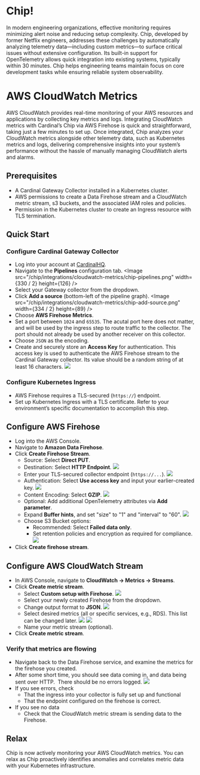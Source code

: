 
# Chip!

In modern engineering organizations, effective monitoring requires
minimizing alert noise and reducing setup complexity. Chip, developed
by former Netflix engineers, addresses these challenges by
automatically analyzing telemetry data—including custom metrics—to
surface critical issues without extensive configuration. Its built-in
support for OpenTelemetry allows quick integration into existing
systems, typically within 30 minutes. Chip helps engineering teams
maintain focus on core development tasks while ensuring reliable
system observability.

# AWS CloudWatch Metrics

AWS CloudWatch provides real-time monitoring of your AWS resources and
applications by collecting key metrics and logs. Integrating CloudWatch
metrics with Cardinal’s Chip via AWS Firehose is quick and
straightforward, taking just a few minutes to set up. Once
integrated, Chip analyzes your CloudWatch metrics alongside other
telemetry data, such as Kubernetes metrics and logs, delivering
comprehensive insights into your system’s performance without the
hassle of manually managing CloudWatch alerts and alarms.

## Prerequisites

- A Cardinal Gateway Collector installed in a Kubernetes cluster.
- AWS permissions to create a Data Firehose stream and a CloudWatch metric stream,
  s3 buckets, and the associated IAM roles and policies.
- Permission in the Kubernetes cluster to create an Ingress resource with TLS termination.

## Quick Start

### Configure Cardinal Gateway Collector

- Log into your account at [CardinalHQ](https://app.cardinalhq.io).
- Navigate to the **Pipelines** configuration tab.
  <Image
    src="/chip/integrations/cloudwatch-metrics/chip-pipelines.png"
    width={330 / 2}
    height={126}
  />
- Select your Gateway collector from the dropdown.
- Click **Add a source** (bottom-left of the pipeline graph).
  <Image
    src="/chip/integrations/cloudwatch-metrics/chip-add-source.png"
    width={334 / 2}
    height={89}
  />
- Choose **AWS Firehose Metrics**.
- Set a port between `1024` and `65535`. The acutal port here does not matter, and will be used
  by the ingress step to route traffic to the collector. The port should not already be used by
  another receiver on this collector.
- Choose `JSON` as the encoding.
- Create and securely store an **Access Key** for authentication. This access key is
  used to authenticate the AWS Firehose stream to the Cardinal Gateway collector.
  Its value should be a random string of at least 16 characters.
  <Image
    src="/chip/integrations/cloudwatch-metrics/chip-add-details.png"
    width={2004}
    height={606}
  />

### Configure Kubernetes Ingress

- AWS Firehose requires a TLS-secured (`https://`) endpoint.
- Set up Kubernetes Ingress with a TLS certificate. Refer to your environment’s specific documentation to accomplish this step.

## Configure AWS Firehose

- Log into the AWS Console.
- Navigate to **Amazon Data Firehose**.
- Click **Create Firehose Stream**.
  - Source: Select **Direct PUT**.
  - Destination: Select **HTTP Endpoint**.
    <Image
      src="/chip/integrations/cloudwatch-metrics/firehose-source.png"
      width={3136}
      height={498}
    />
  - Enter your TLS-secured collector endpoint (`https://...`).
    <Image
      src="/chip/integrations/cloudwatch-metrics/firehose-destination.png"
      width={2180}
      height={496}
    />
  - Authentication: Select **Use access key** and input your earlier-created key.
    <Image
      src="/chip/integrations/cloudwatch-metrics/firehose-access-key.png"
      width={2134}
      height={520}
    />
  - Content Encoding: Select **GZIP**.
    <Image
      src="/chip/integrations/cloudwatch-metrics/firehose-compression.png"
      width={1158}
      height={216}
    />
  - Optional: Add additional OpenTelemetry attributes via **Add parameter**.
  - Expand **Buffer hints**, and set "size" to "1" and "interval" to "60".
    <Image
      src="/chip/integrations/cloudwatch-metrics/firehose-buffer-hints.png"
      width={2528}
      height={752}
    />
  - Choose S3 Bucket options:
    - Recommended: Select **Failed data only**.
    - Set retention policies and encryption as required for compliance.
      <Image
        src="/chip/integrations/cloudwatch-metrics/firehose-s3.png"
        width={1528}
        height={962}
      />
- Click **Create firehose stream**.

## Configure AWS CloudWatch Stream

- In AWS Console, navigate to **CloudWatch → Metrics → Streams**.
- Click **Create metric stream**.
  - Select **Custom setup with Firehose**.
    <Image
      src="/chip/integrations/cloudwatch-metrics/cloudwatch-destination.png"
      width={1720}
      height={830}
    />
  - Select your newly created Firehose from the dropdown.
  - Change output format to **JSON**.
    <Image
      src="/chip/integrations/cloudwatch-metrics/cloudwatch-output-format.png"
      width={1636}
      height={560}
    />
  - Select desired metrics (all or specific services, e.g., RDS). This list can be changed later.
    <Image
      src="/chip/integrations/cloudwatch-metrics/cloudwatch-metric-selection-all.png"
      width={1648}
      height={590}
    />
    <Image
      src="/chip/integrations/cloudwatch-metrics/cloudwatch-metric-selection-rds.png"
      width={1642}
      height={1138}
    />
  - Name your metric stream (optional).
- Click **Create metric stream**.

### Verify that metrics are flowing

- Navigate back to the Data Firehose service, and examine the metrics for the firehose you created.
- After some short time, you should see data coming in, and data being sent over HTTP.  There should be no errors logged.
  <Image
    src="/chip/integrations/cloudwatch-metrics/firehose-confirmation.png"
    width={2560}
    height={1632}
  />
- If you see errors, check
  - That the ingress into your collector is fully set up and functional
  - That the endpoint configured on the firehose is correct.
- If you see no data
  - Check that the CloudWatch metric stream is sending data to the Firehose.

## Relax

Chip is now actively monitoring your AWS CloudWatch metrics. You can relax as Chip proactively identifies anomalies and correlates metric data with your Kubernetes infrastructure.
